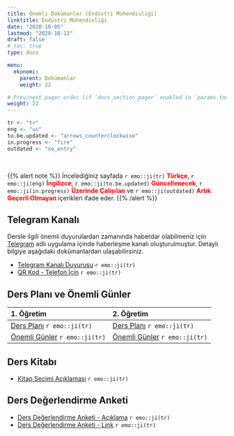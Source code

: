 ```yaml
---
title: Önemli Dokümanlar (Endüstri Mühendisliği)
linktitle: Endüstri Mühendisliği
date: "2020-10-05"
lastmod: "2020-10-13"
draft: false
# toc: true
type: docs

menu:
  ekonomi:
    parent: Dokümanlar
    weight: 22

# Prev/next pager order (if `docs_section_pager` enabled in `params.toml`)
weight: 22
---
```


```r
tr <- "tr"
eng <- "us"
to.be.updated <- "arrows_counterclockwise"
in.progress <- "fire"
outdated <- "no_entry"
```

<br>

{{% alert note %}}
İncelediğiniz sayfada `r emo::ji(tr)` <font color="red">**Türkçe**</font>, `r emo::ji(eng)` <font color="red">**İngilizce**</font>, `r emo::ji(to.be.updated)` <font color="red">**Güncellenecek**</font>, `r emo::ji(in.progress)` <font color="red">**Üzerinde Çalışılan**</font> ve `r emo::ji(outdated)` <font color="red">**Artık Geçerli Olmayan**</font> içerikleri ifade eder.
{{% /alert %}}

## Telegram Kanalı
Dersle ilgili önemli duyurulardan zamanında haberdar olabilmeniz için [Telegram](https://telegram.org/) adlı uygulama içinde haberleşme kanalı oluşturulmuştur. Detaylı bilgiye aşağıdaki dokümanlardan ulaşabilirsiniz.  

- [Telegram Kanalı Duyurusu](`r paste0(ekonomi.path, "IE/Ekonomi_Telegram Kanali Duyurusu_Bilgilendirme.pdf")`) `r emo::ji(tr)`
- [QR Kod - Telefon İçin](`r paste0(ekonomi.path, "IE/Ekonomi_Telegram Kanali Duyurusu_Ilan.pdf")`) `r emo::ji(tr)`

## Ders Planı ve Önemli Günler
| 1. Öğretim | 2. Öğretim |
| :--- | :--- |
| [Ders Planı](`r paste0(ekonomi.path, "IE/Ekonomi_1O - Ders Plani (Kara).pdf")`) `r emo::ji(tr)` | [Ders Planı](`r paste0(ekonomi.path, "IE/Ekonomi_2O - Ders Plani (Kara).pdf")`) `r emo::ji(tr)` |
| [Önemli Günler](`r paste0(ekonomi.path, "IE/Ekonomi_1O - Onemli Gunler (Kara).pdf")`) `r emo::ji(tr)` | [Önemli Günler](`r paste0(ekonomi.path, "IE/Ekonomi_2O - Onemli Gunler (Kara).pdf")`) `r emo::ji(tr)` |

## Ders Kitabı
- [Kitap Seçimi Açıklaması](`r paste0(ekonomi.path, "Ekonomi_Kitap Secimi Aciklamasi (Kara).pdf")`) `r emo::ji(tr)`

## Ders Değerlendirme Anketi
- [Ders Değerlendirme Anketi - Açıklama](`r paste0(ekonomi.path, "IE/Ekonomi_Ders Degerlendirme Anketi.pdf")`) `r emo::ji(tr)`
- [Ders Değerlendirme Anketi - Link](https://forms.gle/CVsdVSfWUKiWVMjh8) `r emo::ji(tr)`
